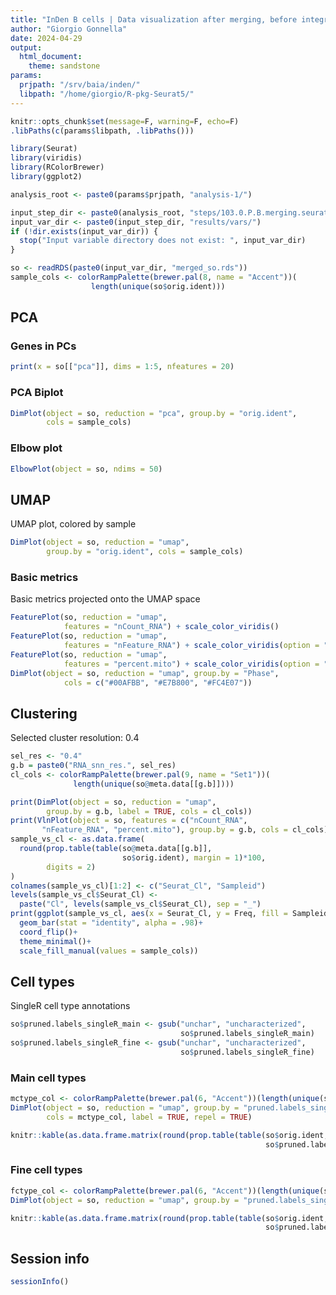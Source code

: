 ```yaml
---
title: "InDen B cells | Data visualization after merging, before integration"
author: "Giorgio Gonnella"
date: 2024-04-29
output:
  html_document:
    theme: sandstone
params:
  prjpath: "/srv/baia/inden/"
  libpath: "/home/giorgio/R-pkg-Seurat5/"
---
```


```r
knitr::opts_chunk$set(message=F, warning=F, echo=F)
.libPaths(c(params$libpath, .libPaths()))

library(Seurat)
library(viridis)
library(RColorBrewer)
library(ggplot2)

analysis_root <- paste0(params$prjpath, "analysis-1/")

input_step_dir <- paste0(analysis_root, "steps/103.0.P.B.merging.seurat/")
input_var_dir <- paste0(input_step_dir, "results/vars/")
if (!dir.exists(input_var_dir)) {
  stop("Input variable directory does not exist: ", input_var_dir)
}
```

```r
so <- readRDS(paste0(input_var_dir, "merged_so.rds"))
sample_cols <- colorRampPalette(brewer.pal(8, name = "Accent"))(
                  length(unique(so$orig.ident)))
```

## PCA

### Genes in PCs

```r
print(x = so[["pca"]], dims = 1:5, nfeatures = 20)
```

### PCA Biplot

```r
DimPlot(object = so, reduction = "pca", group.by = "orig.ident",
        cols = sample_cols)
```

### Elbow plot

```r
ElbowPlot(object = so, ndims = 50)
```

## UMAP

UMAP plot, colored by sample

```r
DimPlot(object = so, reduction = "umap",
        group.by = "orig.ident", cols = sample_cols)
```

### Basic metrics

Basic metrics projected onto the UMAP space

```r
FeaturePlot(so, reduction = "umap",
            features = "nCount_RNA") + scale_color_viridis()
FeaturePlot(so, reduction = "umap",
            features = "nFeature_RNA") + scale_color_viridis(option = "inferno")
FeaturePlot(so, reduction = "umap",
            features = "percent.mito") + scale_color_viridis(option = "magma")
DimPlot(object = so, reduction = "umap", group.by = "Phase",
            cols = c("#00AFBB", "#E7B800", "#FC4E07"))
```

## Clustering

Selected cluster resolution: 0.4
```r
sel_res <- "0.4"
g.b = paste0("RNA_snn_res.", sel_res)
cl_cols <- colorRampPalette(brewer.pal(9, name = "Set1"))(
              length(unique(so@meta.data[[g.b]])))
```

```r
print(DimPlot(object = so, reduction = "umap",
        group.by = g.b, label = TRUE, cols = cl_cols))
print(VlnPlot(object = so, features = c("nCount_RNA",
       "nFeature_RNA", "percent.mito"), group.by = g.b, cols = cl_cols))
sample_vs_cl <- as.data.frame(
  round(prop.table(table(so@meta.data[[g.b]],
                         so$orig.ident), margin = 1)*100,
        digits = 2)
)
colnames(sample_vs_cl)[1:2] <- c("Seurat_Cl", "Sampleid")
levels(sample_vs_cl$Seurat_Cl) <-
  paste("Cl", levels(sample_vs_cl$Seurat_Cl), sep = "_")
print(ggplot(sample_vs_cl, aes(x = Seurat_Cl, y = Freq, fill = Sampleid))+
  geom_bar(stat = "identity", alpha = .98)+
  coord_flip()+
  theme_minimal()+
  scale_fill_manual(values = sample_cols))
```

## Cell types

SingleR cell type annotations

```r
so$pruned.labels_singleR_main <- gsub("unchar", "uncharacterized",
                                      so$pruned.labels_singleR_main)
so$pruned.labels_singleR_fine <- gsub("unchar", "uncharacterized",
                                      so$pruned.labels_singleR_fine)
```

### Main cell types

```r
mctype_col <- colorRampPalette(brewer.pal(6, "Accent"))(length(unique(so$pruned.labels_singleR_main)))
DimPlot(object = so, reduction = "umap", group.by = "pruned.labels_singleR_main",
        cols = mctype_col, label = TRUE, repel = TRUE)
```

```r
knitr::kable(as.data.frame.matrix(round(prop.table(table(so$orig.ident,
                                                         so$pruned.labels_singleR_main), margin = 2)*100, digits = 2)))
```

### Fine cell types

```r
fctype_col <- colorRampPalette(brewer.pal(6, "Accent"))(length(unique(so$pruned.labels_singleR_fine)))
DimPlot(object = so, reduction = "umap", group.by = "pruned.labels_singleR_fine", cols = fctype_col, label = TRUE, repel = TRUE)
```

```r
knitr::kable(as.data.frame.matrix(round(prop.table(table(so$orig.ident,
                                                         so$pruned.labels_singleR_fine), margin = 2)*100, digits = 2)))
```

## Session info

```r
sessionInfo()
```
